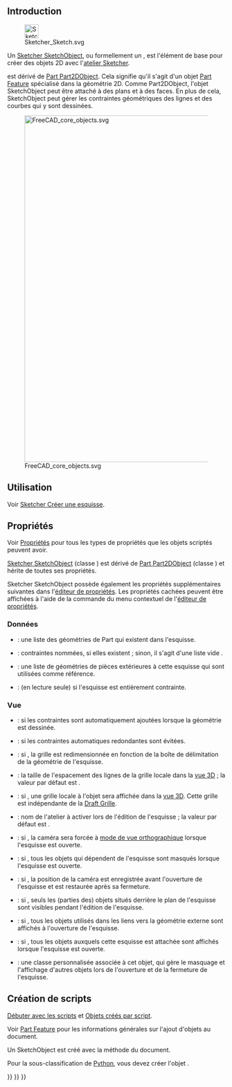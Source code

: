 <languages/>
{{TOCright}}

== Introduction ==

[[File:Sketcher_Sketch.svg|32px]]

Un [[Sketcher_SketchObject/fr|Sketcher SketchObject]], ou formellement un {{incode|Sketcher::SketchObject}}, est l'élément de base pour créer des objets 2D avec l'[[Sketcher_Workbench/fr|atelier Sketcher]].

{{incode|Sketcher::SketchObject}} est dérivé de [[Part_Part2DObject/fr|Part Part2DObject]]. Cela signifie qu'il s'agit d'un objet [[Part Feature/fr|Part Feature]] spécialisé dans la géométrie 2D. Comme Part2DObject, l'objet SketchObject peut être attaché à des plans et à des faces. En plus de cela, SketchObject peut gérer les contraintes géométriques des lignes et des courbes qui y sont dessinées.

[[File:FreeCAD_core_objects.svg|800px]]

{{Caption|Diagramme simplifié des relations entre les objets centraux dans Freecad}}

<span id="Usage"></span>
== Utilisation ==

Voir [[Sketcher_NewSketch/fr|Sketcher Créer une esquisse]].

<span id="Properties"></span>
== Propriétés ==

Voir [[Property/fr|Propriétés]] pour tous les types de propriétés que les objets scriptés peuvent avoir.

[[Sketcher_SketchObject/fr|Sketcher SketchObject]] (classe {{incode|Sketcher::SketchObject}}) est dérivé de [[Part_Part2DObject/fr|Part Part2DObject]] (classe {{incode|Part::Part2DObject}}) et hérite de toutes ses propriétés.

Sketcher SketchObject possède également les propriétés supplémentaires suivantes dans l'[[Property_editor/fr|éditeur de propriétés]]. Les propriétés cachées peuvent être affichées à l'aide de la commande {{MenuCommand|Afficher les propriétés cachées}} du menu contextuel de l'[[Property_editor/fr|éditeur de propriétés]].

<span id="Data"></span>
=== Données ===

{{TitleProperty|Sketch}}

* {{PropertyData|Geometry|GeometryList|Hidden}} : une liste des géométries de Part qui existent dans l'esquisse.
* {{PropertyData|Constraints|}} : contraintes nommées, si elles existent ; sinon, il s'agit d'une liste vide {{incode|[]}}.
* {{PropertyData|External Geometry|LinkSubList}} : une liste de géométries de pièces extérieures à cette esquisse qui sont utilisées comme référence.
* {{PropertyData|Fully Constrained|Bool|Hidden}} : (en lecture seule) si {{TRUE}} l'esquisse est entièrement contrainte.

<span id="View"></span>
=== Vue ===

{{TitleProperty|Auto Constraints}}

* {{PropertyView|Autoconstraints|Bool}} : si {{TRUE}} les contraintes sont automatiquement ajoutées lorsque la géométrie est dessinée.
* {{PropertyView|Avoid Redundant|Bool}} : si {{TRUE}} les contraintes automatiques redondantes sont évitées.

{{TitleProperty|Grid}}

* {{PropertyView|Grid Auto|Bool}} : si {{TRUE}}, la grille est redimensionnée en fonction de la boîte de délimitation de la géométrie de l'esquisse.
* {{PropertyView|Grid Size|Length}} : la taille de l'espacement des lignes de la grille locale dans la [[3D_view/fr|vue 3D]] ; la valeur par défaut est {{value|10 mm}}.
* {{PropertyView|Show Grid|Bool}} : si {{TRUE}}, une grille locale à l'objet sera affichée dans la [[3D_view/fr|vue 3D]]. Cette grille est indépendante de la [[Draft_ToggleGrid/fr|Draft Grille]].

{{TitleProperty|Visibility automation}}

* {{PropertyView|Editing Workbench|String}} : nom de l'atelier à activer lors de l'édition de l'esquisse ; la valeur par défaut est {{value|SketcherWorkbench}}.
* {{PropertyView|Force Ortho|Bool}} : si {{TRUE}}, la caméra sera forcée à [[Std_OrthographicCamera/fr|mode de vue orthographique]] lorsque l'esquisse est ouverte.
* {{PropertyView|Hide Dependent|Bool}} : si {{TRUE}}, tous les objets qui dépendent de l'esquisse sont masqués lorsque l'esquisse est ouverte.
* {{PropertyView|Restore Camera|Bool}} : si {{TRUE}}, la position de la caméra est enregistrée avant l'ouverture de l'esquisse et est restaurée après sa fermeture.
* {{PropertyView|Section View|Bool}} : si {{TRUE}}, seuls les (parties des) objets situés derrière le plan de l'esquisse sont visibles pendant l'édition de l'esquisse.
* {{PropertyView|Show Links|Bool}} : si {{TRUE}}, tous les objets utilisés dans les liens vers la géométrie externe sont affichés à l'ouverture de l'esquisse.
* {{PropertyView|Show Support|Bool}} : si {{TRUE}}, tous les objets auxquels cette esquisse est attachée sont affichés lorsque l'esquisse est ouverte.
* {{PropertyView|Tempo Vis|PythonObject|Hidden}} : une classe personnalisée associée à cet objet, qui gère le masquage et l'affichage d'autres objets lors de l'ouverture et de la fermeture de l'esquisse.

<span id="Scripting"></span>
== Création de scripts ==

{{Emphasis|Voir aussi :}} [[FreeCAD_Scripting_Basics/fr|Débuter avec les scripts]] et [[Scripted_objects/fr|Objets créés par script]].

Voir [[Part_Feature/fr|Part Feature]] pour les informations générales sur l'ajout d'objets au document.

Un SketchObject est créé avec la méthode {{incode|addObject()}} du document.

{{Code|code=
import FreeCAD as App

doc = App.newDocument()
obj = App.ActiveDocument.addObject("Sketcher::SketchObject", "Sketch")
obj.Label = "Custom label"
}}

Pour la sous-classification de [[Python/fr|Python]], vous devez créer l'objet {{incode|Sketcher::SketchObjectPython}}.

{{Code|code=
import FreeCAD as App

doc = App.newDocument()
obj = App.ActiveDocument.addObject("Sketcher::SketchObjectPython", "CustomSketch")
obj.Label = "Custom label"
}}


{{Sketcher_Tools_navi{{#translation:}}}}
{{Document_objects_navi{{#translation:}}}}
{{Userdocnavi{{#translation:}}}}